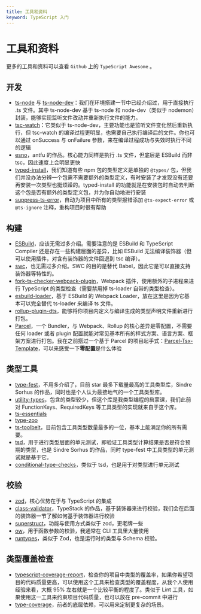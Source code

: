 ```yaml
---
title: 工具和资料
keyword: TypeScript 入门
---
```


# 工具和资料

更多的工具和资料可以查看 `Github` 上的 `TypeScript Awesome` 。

## 开发

- [ts-node](https://github.com/TypeStrong/ts-node) 与 [ts-node-dev](https://github.com/wclr/ts-node-dev)：我们在环境搭建一节中已经介绍过，用于直接执行 .ts 文件。其中 ts-node-dev 基于 ts-node 和 node-dev（类似于 nodemon）封装，能够实现监听文件改动并重新执行文件的能力。
- [tsc-watch](https://github.com/gilamran/tsc-watch)：它类似于 ts-node-dev，主要功能也是监听文件变化然后重新执行，但 tsc-watch 的编译过程更明显，也需要自己执行编译后的文件。你也可以通过 onSuccess 与 onFailure 参数，来在编译过程成功与失效时执行不同的逻辑
- [esno](https://github.com/esbuild-kit/esno)，antfu 的作品。核心能力同样是执行 .ts 文件，但底层是 ESBuild 而非 tsc，因此速度上会明显更快
- [typed-install](https://www.npmjs.com/package/typed-install)，我们知道有些 npm 包的类型定义是单独的 `@types/` 包，但我们并没办法分辨一个包需不需要额外的类型定义，有时安装了才发现没有还要再安装一次类型也挺烦躁的。typed-install 的功能就是在安装包时自动去判断这个包是否有额外的类型定义包，并为你自动地进行安装
- [suppress-ts-error](https://github.com/kawamataryo/suppress-ts-errors)，自动为项目中所有的类型报错添加 `@ts-expect-error` 或 `@ts-ignore` 注释，重构项目时很有帮助

## 构建

- [ESBuild](https://esbuild.github.io/)，应该无需过多介绍。需要注意的是 ESBuild 和 TypeScript Compiler 还是存在一些构建层面的差异，比如 ESBuild 无法编译装饰器（但可以使用插件，对含有装饰器的文件回退到 tsc 编译）。
- [swc](https://swc.rs/)，也无需过多介绍。SWC 的目的是替代 Babel，因此它是可以直接支持装饰器等特性的。
- [fork-ts-checker-webpack-plugin](https://www.npmjs.com/package/fork-ts-checker-webpack-plugin)，Webpack 插件，使用额外的子进程来进行 TypeScript 的类型检查（需要禁用掉 ts-loader 自带的类型检查）。
- [esbuild-loader](https://github.com/privatenumber/esbuild-loader)，基于 ESBuild 的 Webpack Loader，放在这里是因为它基本可以完全替代 ts-loader 来编译 ts 文件。
- [rollup-plugin-dts](https://www.npmjs.com/package/rollup-plugin-dts)，能够将你项目内定义与编译生成的类型声明文件重新进行打包。
- [Parcel](https://parceljs.org/)，一个 Bundler，与 Webpack、Rollup 的核心差异是零配置，不需要任何 loader 或者 plugin 配置就能对常见基本所有的样式方案、语言方案、框架方案进行打包。我在之前搭过一个基于 Parcel 的项目起手式：[Parcel-Tsx-Template](https://link.juejin.cn/?target=https%3A%2F%2Fgithub.com%2FLinbuduLab%2FParcel-Tsx-Template)，可以来感受一下**零配置**是什么体验

## 类型工具

- [type-fest](https://github.com/sindresorhus/type-fest)，不用多介绍了，目前 star 最多下载量最高的工具类型库，Sindre Sorhus 的作品，同时也是个人认为最接地气的一个工具类型库。
- [utility-types](https://github.com/piotrwitek/utility-types)，包含的类型较少，但这个库是我类型编程的启蒙课，我们此前对 FunctionKeys、RequiredKeys 等工具类型的实现就来自于这个库。
- [ts-essentials](https://www.npmjs.com/package/ts-essentials)
- [type-zoo](https://github.com/pelotom/type-zoo)
- [ts-toolbelt](https://github.com/millsp/ts-toolbelt)，目前包含工具类型数量最多的一位，基本上能满足你的所有需要。
- [tsd](https://www.npmjs.com/package/tsd)，用于进行类型层面的单元测试，即验证工具类型计算结果是否是符合预期的类型，也是 Sindre Sorhus 的作品，同时 type-fest 中工具类型的单元测试就是基于它。
- [conditional-type-checks](https://github.com/dsherret/conditional-type-checks)，类似于 tsd，也是用于对类型进行单元测试

## 校验

- [zod](https://github.com/colinhacks/zod)，核心优势在于与 TypeScript 的集成
- [class-validator](https://github.com/typestack/class-validator)，TypeStack 的作品，基于装饰器来进行校验，我们会在后面的装饰器一节了解如何基于装饰器进行校验
- [superstruct](https://github.com/ianstormtaylor/superstruct)，功能与使用方式类似于 zod，更老牌一些
- [ow](https://github.com/sindresorhus/ow)，用于函数参数的校验，我通常在 CLI 工具里大量使用
- [runtypes](https://github.com/pelotom/runtypes)，类似于 Zod，也是运行时的类型与 Schema 校验。

## 类型覆盖检查

- [typescript-coverage-report](https://github.com/alexcanessa/typescript-coverage-report)，检查你的项目中类型的覆盖率，如果你希望项目的代码质量更高，可以使用这个工具来检查类型的覆盖程度，从我个人使用经验来看，大概 95% 左右就是一个比较平衡的程度了。类似于 Lint 工具，如果使用这一工具来约束项目代码质量，也可以放在 pre-commit 中进行
- [type-coverage](https://github.com/plantain-00/type-coverage)，前者的底层依赖，可以用来定制更复杂的场景。
